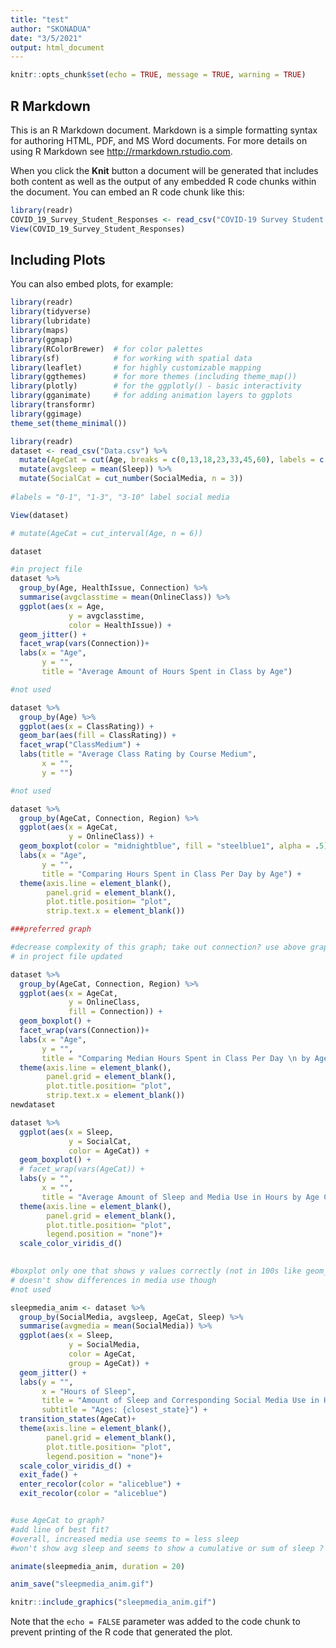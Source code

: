 ```yaml
---
title: "test"
author: "SKONADUA"
date: "3/5/2021"
output: html_document
---
```


```r
knitr::opts_chunk$set(echo = TRUE, message = TRUE, warning = TRUE)
```

## R Markdown

This is an R Markdown document. Markdown is a simple formatting syntax for authoring HTML, PDF, and MS Word documents. For more details on using R Markdown see <http://rmarkdown.rstudio.com>.

When you click the **Knit** button a document will be generated that includes both content as well as the output of any embedded R code chunks within the document. You can embed an R code chunk like this:

```r

library(readr)
COVID_19_Survey_Student_Responses <- read_csv("COVID-19 Survey Student Responses.csv")
View(COVID_19_Survey_Student_Responses)

```

## Including Plots

You can also embed plots, for example:

```r
library(readr)
library(tidyverse)
library(lubridate)
library(maps)          
library(ggmap)
library(RColorBrewer)  # for color palettes
library(sf)            # for working with spatial data
library(leaflet)       # for highly customizable mapping
library(ggthemes)      # for more themes (including theme_map())
library(plotly)        # for the ggplotly() - basic interactivity
library(gganimate)     # for adding animation layers to ggplots
library(transformr)
library(ggimage)
theme_set(theme_minimal())
```



```r

library(readr)
dataset <- read_csv("Data.csv") %>% 
  mutate(AgeCat = cut(Age, breaks = c(0,13,18,23,33,45,60), labels = c("0-13", "13-18", "18-23", "23-33", "33-45", "45-60"))) %>%
  mutate(avgsleep = mean(Sleep)) %>% 
  mutate(SocialCat = cut_number(SocialMedia, n = 3))
  
#labels = "0-1", "1-3", "3-10" label social media 

View(dataset)

# mutate(AgeCat = cut_interval(Age, n = 6))

```

```r
dataset

```



```r

#in project file 
dataset %>%
  group_by(Age, HealthIssue, Connection) %>%
  summarise(avgclasstime = mean(OnlineClass)) %>%
  ggplot(aes(x = Age,
             y = avgclasstime, 
             color = HealthIssue)) +
  geom_jitter() +
  facet_wrap(vars(Connection))+
  labs(x = "Age", 
       y = "", 
       title = "Average Amount of Hours Spent in Class by Age")

#not used

```


```r
dataset %>% 
  group_by(Age) %>%
  ggplot(aes(x = ClassRating)) +
  geom_bar(aes(fill = ClassRating)) +
  facet_wrap("ClassMedium") +
  labs(title = "Average Class Rating by Course Medium", 
       x = "", 
       y = "")

#not used 

```



```r

dataset %>%
  group_by(AgeCat, Connection, Region) %>% 
  ggplot(aes(x = AgeCat,
             y = OnlineClass)) +
  geom_boxplot(color = "midnightblue", fill = "steelblue1", alpha = .5) +
  labs(x = "Age", 
       y = "", 
       title = "Comparing Hours Spent in Class Per Day by Age") +
  theme(axis.line = element_blank(), 
        panel.grid = element_blank(), 
        plot.title.position= "plot", 
        strip.text.x = element_blank())


```


```r
###preferred graph 

#decrease complexity of this graph; take out connection? use above graph probably 
# in project file updated 

dataset %>%
  group_by(AgeCat, Connection, Region) %>% 
  ggplot(aes(x = AgeCat,
             y = OnlineClass, 
             fill = Connection)) +
  geom_boxplot() +
  facet_wrap(vars(Connection))+
  labs(x = "Age", 
       y = "", 
       title = "Comparing Median Hours Spent in Class Per Day \n by Age and Connection to Loved Ones") +
  theme(axis.line = element_blank(), 
        panel.grid = element_blank(), 
        plot.title.position= "plot", 
        strip.text.x = element_blank())
newdataset 

```




```r

dataset %>% 
  ggplot(aes(x = Sleep, 
             y = SocialCat, 
             color = AgeCat)) +
  geom_boxplot() +
  # facet_wrap(vars(AgeCat)) +
  labs(y = "", 
       x = "", 
       title = "Average Amount of Sleep and Media Use in Hours by Age Category") +
  theme(axis.line = element_blank(), 
        panel.grid = element_blank(), 
        plot.title.position= "plot", 
        legend.position = "none")+
  scale_color_viridis_d()
  

#boxplot only one that shows y values correctly (not in 100s like geom_col)
# doesn't show differences in media use though 
#not used 

```

```r


sleepmedia_anim <- dataset %>% 
  group_by(SocialMedia, avgsleep, AgeCat, Sleep) %>%
  summarise(avgmedia = mean(SocialMedia)) %>%
  ggplot(aes(x = Sleep, 
             y = SocialMedia, 
             color = AgeCat, 
             group = AgeCat)) +
  geom_jitter() +
  labs(y = "", 
       x = "Hours of Sleep", 
       title = "Amount of Sleep and Corresponding Social Media Use in Hours by Age Category", 
       subtitle = "Ages: {closest_state}") +
  transition_states(AgeCat)+
  theme(axis.line = element_blank(), 
        panel.grid = element_blank(), 
        plot.title.position= "plot", 
        legend.position = "none")+
  scale_color_viridis_d() +
  exit_fade() +
  enter_recolor(color = "aliceblue") +
  exit_recolor(color = "aliceblue")


#use AgeCat to graph?
#add line of best fit?
#overall, increased media use seems to = less sleep 
#won't show avg sleep and seems to show a cumulative or sum of sleep ?

animate(sleepmedia_anim, duration = 20)

anim_save("sleepmedia_anim.gif")

```

```r
knitr::include_graphics("sleepmedia_anim.gif")
```





Note that the `echo = FALSE` parameter was added to the code chunk to prevent printing of the R code that generated the plot.
